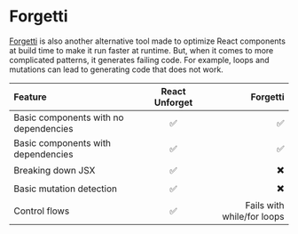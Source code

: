 # Forgetti

[Forgetti](https://github.com/lxsmnsyc/forgetti) is also another alternative tool made to optimize React components at build time to make it run faster at runtime. But, when it comes to more complicated patterns, it generates failing code. For example, loops and mutations can lead to generating code that does not work.

| **Feature** | React Unforget | Forgetti |
| :----- | :----: | ----: |
| Basic components with no dependencies | ✅  |  ✅ |
| Basic components with dependencies | ✅  |  ✅ |
| Breaking down JSX |  ✅   |   ✖️ |
| Basic mutation detection | ✅  |  ✖️ |
| Control flows | ✅  |  Fails with while/for loops |
